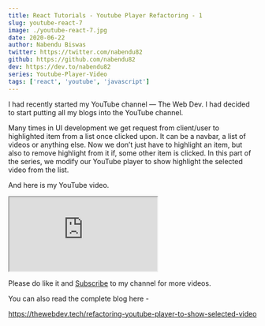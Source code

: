 ```yaml
---
title: React Tutorials - Youtube Player Refactoring - 1
slug: youtube-react-7
image: ./youtube-react-7.jpg
date: 2020-06-22
author: Nabendu Biswas
twitter: https://twitter.com/nabendu82
github: https://github.com/nabendu82
dev: https://dev.to/nabendu82
series: Youtube-Player-Video
tags: ['react', 'youtube', 'javascript']
---
```


I had recently started my YouTube channel — The Web Dev. I had decided to start putting all my blogs into the YouTube channel.

Many times in UI development we get request from client/user to highlighted item from a list once clicked upon.
It can be a navbar, a list of videos or anything else.
Now we don’t just have to highlight an item, but also to remove highlight from it if, some other item is clicked.
In this part of the series, we modify our YouTube player to show highlight the selected video from the list.

And here is my YouTube video.

<div className={styles.resp__container}>

<iframe className={styles.resp__iframe} src="https://www.youtube.com/embed/1TyObXDSYUY" gesture="media"  allow="encrypted-media" allowfullscreen></iframe>

</div>

Please do like it and [Subscribe](https://www.youtube.com/channel/UCRf7mazcufqZxd2pR3oQJuQ?sub_confirmation=1) to my channel for more videos.

You can also read the complete blog here -

https://thewebdev.tech/refactoring-youtube-player-to-show-selected-video
